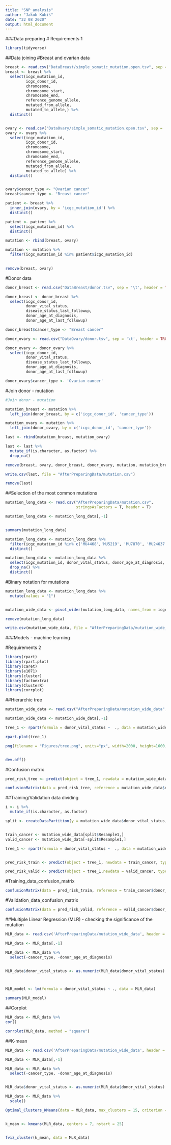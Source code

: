```yaml
---
title: "SNP_analysis"
author: "Jakub Kubiś"
date: "22 08 2020"
output: html_document
---
```


###Data preparing
# Requirements 1
```r
library(tidyverse)
```

##Data joining
#Breast and ovarian data

```r

breast <- read.csv("DataBreast/simple_somatic_mutation.open.tsv", sep = '\t', header = TRUE)
breast <- breast %>% 
  select(icgc_mutation_id, 
         icgc_donor_id, 
         chromosome, 
         chromosome_start, 
         chromosome_end,
         reference_genome_allele,
         mutated_from_allele,
         mutated_to_allele,) %>% 
  distinct()


ovary <- read.csv("DataOvary/simple_somatic_mutation.open.tsv", sep = '\t', header = TRUE)
ovary <- ovary %>% 
  select(icgc_mutation_id, 
         icgc_donor_id, 
         chromosome, 
         chromosome_start, 
         chromosome_end,
         reference_genome_allele,
         mutated_from_allele,
         mutated_to_allele) %>% 
  distinct()


ovary$cancer_type <- "Ovarian cancer"
breast$cancer_type <- "Breast cancer"

patient <- breast %>% 
  inner_join(ovary, by = 'icgc_mutation_id') %>% 
  distinct()

patient <- patient %>% 
  select(icgc_mutation_id) %>% 
  distinct()

mutation <- rbind(breast, ovary)

mutation <- mutation %>% 
  filter(icgc_mutation_id %in% patient$icgc_mutation_id)
         

remove(breast, ovary)


```

#Donor data

```r

donor_breast <- read.csv("DataBreast/donor.tsv", sep = '\t', header = TRUE)

donor_breast <- donor_breast %>% 
  select(icgc_donor_id,
         donor_vital_status, 
         disease_status_last_followup,
         donor_age_at_diagnosis,
         donor_age_at_last_followup)

donor_breast$cancer_type <- "Breast cancer"

donor_ovary <- read.csv("DataOvary/donor.tsv", sep = '\t', header = TRUE)

donor_ovary <- donor_ovary %>% 
  select(icgc_donor_id,
         donor_vital_status, 
         disease_status_last_followup,
         donor_age_at_diagnosis,
         donor_age_at_last_followup)

donor_ovary$cancer_type <- 'Ovarian cancer'
```

#Join donor - mutation

```r
#Join donor - mutation

mutation_breast <- mutation %>% 
  left_join(donor_breast, by = c('icgc_donor_id', 'cancer_type')) 

mutation_ovary <- mutation %>% 
  left_join(donor_ovary, by = c('icgc_donor_id', 'cancer_type'))

last <- rbind(mutation_breast, mutation_ovary)  

last <- last %>% 
  mutate_if(is.character, as.factor) %>% 
  drop_na()

remove(breast, ovary, donor_breast, donor_ovary, mutation, mutation_breast, mutation_ovary, patient)

write.csv(last, file = "AfterPreparingData/mutation.csv")

remove(last)


```

##Selection of the most common mutations

```r


mutation_long_data <- read.csv("AfterPreparingData/mutation.csv", 
                               stringsAsFactors = T, header = T)

mutation_long_data <- mutation_long_data[,-1]


summary(mutation_long_data)

mutation_long_data <- mutation_long_data %>% 
  filter(icgc_mutation_id %in% c('MU4468','MU5219', 'MU7870', 'MU24637','MU4807', 'MU17943') ) %>% 
  distinct()

mutation_long_data <- mutation_long_data %>% 
  select(icgc_mutation_id, donor_vital_status, donor_age_at_diagnosis, cancer_type) %>% 
  drop_na() %>% 
  distinct()

```

#Binary notation for mutations

```r

mutation_long_data <- mutation_long_data %>% 
  mutate(values = "1")


mutation_wide_data <- pivot_wider(mutation_long_data, names_from = icgc_mutation_id, values_from = values , values_fill = "0")

remove(mutation_long_data)

write.csv(mutation_wide_data, file = "AfterPreparingData/mutation_wide_data")
```

###Models - machine learning

#Requirements 2

```r
library(rpart)
library(rpart.plot)
library(caret)
library(e1071)
library(cluster)
library(factoextra)
library(ClusterR)
library(corrplot)
```
##Hierarchic tree

```r
mutation_wide_data <- read.csv("AfterPreparingData/mutation_wide_data", header = T, stringsAsFactors = T)

mutation_wide_data <- mutation_wide_data[,-1]

tree_1 <- rpart(formula = donor_vital_status ~  ., data = mutation_wide_data)

rpart.plot(tree_1)

png(filename = "Figures/tree.png", units="px", width=2000, height=1600, res=300)


dev.off()

```

#Confusion matrix

```r

pred_risk_tree <- predict(object = tree_1, newdata = mutation_wide_data, type = "class")

confusionMatrix(data = pred_risk_tree, reference = mutation_wide_data$donor_vital_status, positive = "alive", mode = "everything")

```

##Training/Validation data dividing

```r

i <- i %>% 
  mutate_if(is.character, as.factor) 

split <- createDataPartition(y = mutation_wide_data$donor_vital_status, p = 0.8)


train_cancer <- mutation_wide_data[split$Resample1,]
valid_cancer <- mutation_wide_data[-split$Resample1,]

tree_1 <- rpart(formula = donor_vital_status ~  ., data = mutation_wide_data)


pred_risk_train <- predict(object = tree_1, newdata = train_cancer, type = "class")

pred_risk_valid <- predict(object = tree_1,newdata = valid_cancer, type = "class")

```
#Training_data_confusion_matrix

```r

confusionMatrix(data = pred_risk_train, reference = train_cancer$donor_vital_status, positive = "alive", mode = "everything")

```

#Validation_data_confusion_matrix

```r

confusionMatrix(data = pred_risk_valid, reference = valid_cancer$donor_vital_status,positive = "alive", mode = "everything")
```
##Multiple Linear Regression (MLR) - checking the significance of the mutation

```r

MLR_data <- read.csv('AfterPreparingData/mutation_wide_data', header = T, stringsAsFactors = T)

MLR_data <- MLR_data[,-1]

MLR_data <- MLR_data %>% 
  select(-cancer_type, -donor_age_at_diagnosis) 


MLR_data$donor_vital_status <- as.numeric(MLR_data$donor_vital_status)



MLR_model <- lm(formula = donor_vital_status ~ ., data = MLR_data)

summary(MLR_model)


```
##Corplot

```r

MLR_data <- MLR_data %>% 
cor()

corrplot(MLR_data, method = "square")
```



##K-mean

```r


MLR_data <- read.csv('AfterPreparingData/mutation_wide_data', header = T, stringsAsFactors = T)

MLR_data <- MLR_data[,-1]

MLR_data <- MLR_data %>% 
  select(-cancer_type, -donor_age_at_diagnosis) 


MLR_data$donor_vital_status <- as.numeric(MLR_data$donor_vital_status)

MLR_data <- MLR_data %>% 
  scale()

Optimal_Clusters_KMeans(data = MLR_data, max_clusters = 15, criterion = "WCSSE")


k_mean <- kmeans(MLR_data, centers = 7, nstart = 25)


fviz_cluster(k_mean, data = MLR_data)


```


